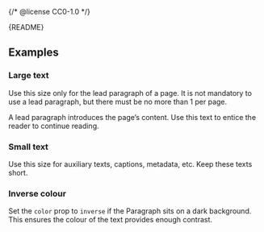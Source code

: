 {/* @license CC0-1.0 */}


<Meta of={ParagraphStories} />

<Markdown>{README}</Markdown>

<Primary />

<Controls />

## Examples

### Large text

Use this size only for the lead paragraph of a page.
It is not mandatory to use a lead paragraph, but there must be no more than 1 per page.

A lead paragraph introduces the page’s content.
Use this text to entice the reader to continue reading.

<Canvas of={ParagraphStories.LargeText} />

### Small text

Use this size for auxiliary texts, captions, metadata, etc.
Keep these texts short.

<Canvas of={ParagraphStories.SmallText} />

### Inverse colour

Set the `color` prop to `inverse` if the Paragraph sits on a dark background.
This ensures the colour of the text provides enough contrast.

<Canvas of={ParagraphStories.InverseColour} />
